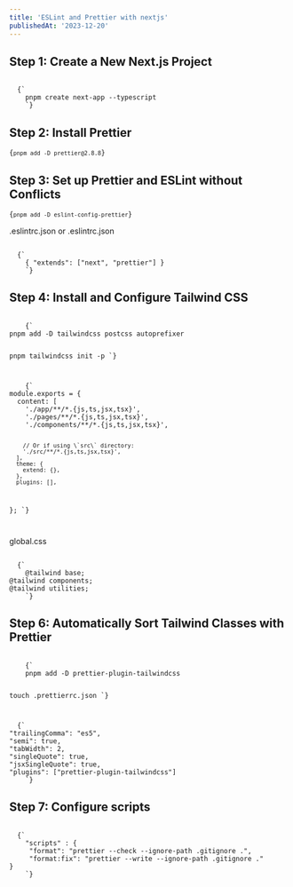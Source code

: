 ```yaml
---
title: 'ESLint and Prettier with nextjs'
publishedAt: '2023-12-20'
---
```


## Step 1: Create a New Next.js Project

<Code filename='terminal'>
  {`
    pnpm create next-app --typescript
    `}
</Code>

## Step 2: Install Prettier

<Code filename='terminal'>{`pnpm add -D prettier@2.8.8`}</Code>

## Step 3: Set up Prettier and ESLint without Conflicts

<Code filename='terminal'>{`pnpm add -D eslint-config-prettier`}</Code>

.eslintrc.json or .eslintrc.json

<Code filename='.eslintrc.json or .eslintrc.json'>
  {`
    { "extends": ["next", "prettier"] }
    `}
</Code>

## Step 4: Install and Configure Tailwind CSS

<Code filename="terminal">
    {`
pnpm add -D tailwindcss postcss autoprefixer

pnpm tailwindcss init -p
`}

</Code>

<Code filename="tailwind.config.ts">
    {`
module.exports = {
  content: [
    './app/**/*.{js,ts,jsx,tsx}',
    './pages/**/*.{js,ts,jsx,tsx}',
    './components/**/*.{js,ts,jsx,tsx}',

        // Or if using \`src\` directory:
        './src/**/*.{js,ts,jsx,tsx}',
      ],
      theme: {
        extend: {},
      },
      plugins: [],

};
`}

</Code>

global.css

<Code filename='global.css'>
  {`
    @tailwind base;
@tailwind components;
@tailwind utilities;
    `}
</Code>

## Step 6: Automatically Sort Tailwind Classes with Prettier

<Code filename="terminal">
    {`
    pnpm add -D prettier-plugin-tailwindcss

touch .prettierrc.json
`}

</Code>

<Code filename='.prettierrc.json'>
  {`
"trailingComma": "es5",
"semi": true,
"tabWidth": 2,
"singleQuote": true,
"jsxSingleQuote": true,
"plugins": ["prettier-plugin-tailwindcss"]
    `}
</Code>

## Step 7: Configure scripts

<Code filename='package.json'>
  {`
    "scripts" : {
     "format": "prettier --check --ignore-path .gitignore .",
     "format:fix": "prettier --write --ignore-path .gitignore ."
}
    `}
</Code>
